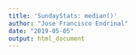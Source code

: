 ```yaml
---
title: 'SundayStats: median()'
author: "Jose Francisco Endrinal"
date: "2019-05-05"
output: html_document
---
```


